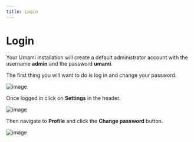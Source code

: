 ```yaml
---
title: Login
---
```


# Login

Your Umami installation will create a default administrator account with the username **admin** and the password **umami**.

The first thing you will want to do is log in and change your password.

![image](/images/docs/v2/login.png)

Once logged in click on **Settings** in the header.

![image](/images/docs/v2/navbar-settings.png)

Then navigate to **Profile** and click the **Change password** button.

![image](/images/docs/v2/change-password.png)
